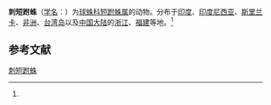 {{Speciesbox
| name = 刺短跗蛛
| status = 
| status_system = 
| image = 
| genus = Moneta
| species = spiniger
| authority = (O. P. -Cambridge, 1870)<ref name='id13175'>{{cite web| url =http://www.bioinfo.cn/db05/BjdwSpecies.php?action=view&id=13175| title =刺短跗蛛| work =《中国动物物种编目数据库》| publisher =中国科学院微生物研究所| author =中国科学院动物研究所| accessdate =2009-04-28| deadurl =yes| archiveurl =https://web.archive.org/web/20160305014024/http://www.bioinfo.cn/db05/BjdwSpecies.php?action=view&id=13175| archivedate =2016-03-05}}</ref>
}}

'''刺短跗蛛'''（[[学名|学名]]：{{lang|la|''Moneta spiniger''}}）为[[球蛛科|球蛛科]][[短跗蛛属|短跗蛛属]]的动物。分布于[[印度|印度]]、[[印度尼西亚|印度尼西亚]]、[[斯里兰卡|斯里兰卡]]、[[非洲|非洲]]、[[台湾岛|台湾岛]]以及[[中国大陆|中国大陆]]的[[浙江|浙江]]、[[福建|福建]]等地。<ref name='id13175'/>

== 参考文献 ==
{{reflist}}

{{Wikispecies|Moneta spiniger}}

[[Category:短跗蛛属|刺短跗蛛]]


{{蜘蛛小作品}}